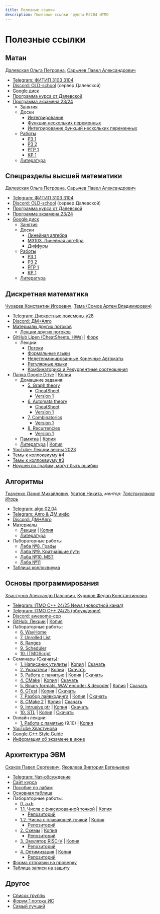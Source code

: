 ```yaml
---
title: Полезные ссылки
description: Полезные ссылки группы M3204 ИТМО
---
```


# Полезные ссылки


<Deadlines />


<AppInstall />

## Матан

[Далевская Ольга Петровна](https://discordapp.com/users/689856496078422023/), [Сарычев Павел Александрович](https://t.me/Xixiidjfj)

- [Telegram: ФИТИП 3103 3104](https://t.me/+8Bb3tRNZsfc5Nzgy)
- [Discord: OLD-school](https://discord.gg/HDC4MWVW) (сервер Далевской)
- [Google диск](https://drive.google.com/drive/folders/1RlSc6qlZQ7-mYKLfb2RQOGN0tSXJwHR8)
- [Программа курса от Далевской](https://docs.google.com/document/d/15xCmlWKHNoFgSom-ON0ZWLwtpKpqKmVEGuYQbb9u-4M/edit?tab=t.0)
- [Программа экзамена 23/24](https://docs.google.com/document/d/1BcKWBR1ClNQgLOIoQDk4ixHyB935thuOsxnyhysnVFQ/mobilebasic)
  - [Занятия](https://drive.google.com/drive/folders/1jmEbzLfCv_kI6LeJASItECuP7NFAOSb6)
  - Доски
    - [Интегрирование](https://miro.com/app/board/uXjVLlqkddQ=/?share_link_id=621900381842)
    - [Функции нескольких переменных](https://miro.com/app/board/uXjVIYQbiv4=/)
    - [Интегрирование функций нескольких переменных](https://miro.com/app/board/uXjVIDkOwxw=/?share_link_id=789858479444)
  - [Работы](https://drive.google.com/drive/folders/1KNv1Bu5voxe_8TMIA5sgpTL4MWoHOJv8)
    - [РЗ 1](https://drive.google.com/drive/folders/1c2ulTPI0_YsprIYD_YpneZDr1ks6sclQ)
    - [РЗ 2](https://drive.google.com/drive/folders/1WRAsdpWP-l2DONnjxi3ZdvNy7vLAal03)
    - [РГР 1](https://drive.google.com/drive/folders/1hcnFU9Eu2u2Ut0vWe4MbGKxUJKiMgT5a)
    - [КР 1](https://drive.google.com/drive/folders/1AwFSfTTjnwrq-0vF9FLujHLwUtxFzx1R)
  - [Литература](https://drive.google.com/drive/folders/1W8S6fSMdZH0tlflKe3xzAdH9AmotVh--)


## Спецразделы высшей математики

[Далевская Ольга Петровна](https://discordapp.com/users/689856496078422023/), [Сарычев Павел Александрович](https://t.me/Xixiidjfj)

- [Telegram: ФИТИП 3103 3104](https://t.me/+8Bb3tRNZsfc5Nzgy)
- [Discord: OLD-school](https://discord.gg/HDC4MWVW) (сервер Далевской)
- [Программа курса от Далевской](https://docs.google.com/document/d/1y0nkltRnO7aBynBa-p12ICJ760zPOtdjxuJ8D97tOpE/edit?usp=sharing)
- [Программа экзамена 23/24](https://docs.google.com/document/d/1RPfAGf7Yy-p18XSyk7nWXfVI_5W7Q_eak5QA5mLd5cQ/mobilebasic)
- [Google диск](https://drive.google.com/drive/folders/1yBveEnvGhIyP5tjSeY8TLnF3WDjRxSkW)
  - [Занятия](https://drive.google.com/drive/folders/1BBXjyNdJDARHWdtq34T7GAoS7eyDypa6)
  - Доски
    - [Линейная алгебра](https://miro.com/app/board/uXjVLlq18dg=)
    - [M3103. Линейная алгебра](https://miro.com/app/board/uXjVLlrJg9o=)
    - [Диффуры](https://miro.com/app/board/uXjVIMcu6uc=/?share_link_id=712357751556)
  - [Работы](https://drive.google.com/drive/folders/1XWX9tdSPI98WFBeHQXxnzb26pkVJbXOu)
    - [РЗ 1](https://drive.google.com/drive/folders/1Yzh8IMjxDggx34ePhuRF6bRuMM1o-AH8)
    - [РЗ 2](https://drive.google.com/drive/folders/1lxjF_k0ETzDjInXVM1xphSXtFm2Lfw_t)
    - [РГР 1](https://drive.google.com/drive/folders/1fTaoO9hO86yxqwkw3-ArxyYFAG8vYhLz)
    - [КР 1](https://drive.google.com/drive/folders/1ExEnKn4xZ5IW5BhqmllVJMJ4icIi1bJT)
  - [Литература](https://drive.google.com/drive/folders/1bf782DXgrkQ7BaaG4D2tm1soFF7oA9X6)


## Дискретная математика

[Чухарев Константин Игоревич](https://discordapp.com/users/380706899131367424/), [Тема (Сомов Артем Владимирович)](https://t.me/catghoti)

- [Telegram: Дискретные покемоны y28](tg://privatepost?channel=2179126405&single&thread=1)
- [Discord: ДМ+Алго](https://discord.com/channels/1279787292034076817/1279793137207869494)
- [Материалы других потоков](https://dm-aisd.yonote.ru/share/itmo_dm_aisd)
  - [Лекции других потоков](https://dm-aisd.yonote.ru/share/dm_lections)
- [GitHub Lipen (CheatSheets, HWs)](https://github.com/Lipen/discrete-math-course) | [Форк](https://github.com/nawinds/discrete-math-course)
  - Лекции:
    - [Потоки](https://lipen.github.io/discrete-math-course/lec-flow.pdf)
    - [Формальные языки](https://lipen.github.io/discrete-math-course/lec-formal.pdf)
    - [Недетерминированные Конечные Автоматы](https://lipen.github.io/discrete-math-course/lec-nfa.pdf)
    - [Регулярные языки](https://lipen.github.io/discrete-math-course/lec-regular.pdf)
    - [Комбинаторика и Рекуррентные соотношения](https://lipen.github.io/discrete-math-course/lec-combinatorics.pdf)
- [Папка Google Drive](https://drive.google.com/drive/folders/1ReeYK89xcJf7cO9Vg9pOifGVoxdJPzMd) | [Копия](https://drive.google.com/drive/folders/18uSFllRRkv8EU1hO8nnzCQ21twAAwnaY?usp=sharing)
  - Домашние задания:
    - [5. Graph theory](https://drive.google.com/drive/folders/1BqSgP3mfJwDcF4bdGCj4hu-kGknL1FtI)
      - [CheatSheet](https://drive.google.com/file/d/1R2gPkhX8dYLAfXuydj0hUD3owEPQa3Da/view)
      - [Version 1](https://drive.google.com/file/d/1CHuKmR8bZQxrOHlGfa_t2VwcA-KU-j-h/view?usp=drive_open)
    - [6. Automata theory](https://drive.google.com/drive/u/0/mobile/folders/1ReeYK89xcJf7cO9Vg9pOifGVoxdJPzMd/1-xEnMc67-3OATmAWtKgD59jDqto-NhWz?sort=13&direction=a)
      - [CheatSheet](https://drive.google.com/file/d/1LUe6uZjlp0Gcn8WOxAqgtrlcXHO5S7uD/view)
      - [Version 1](https://drive.google.com/file/d/1UJ-Y-nqhm_JBZO08d4hJUV6le8DS8TGr/view)
    - [7. Combinatorics](https://drive.google.com/drive/folders/1v_jW-ldLYY4gJoMgeTtY3e28i4Yr9CA7)
      - [Version 1](https://drive.google.com/file/d/1_LQVvw8NR8ssJNCAvKfxT_50Va1N7fv5/view)
    - [8. Recurrencies](https://drive.google.com/drive/folders/1svpnK9iJWIlUeDZN_v-z4CO7ftjypcbv)
      - [Version 1](https://drive.google.com/file/d/1HqXaz5WWx-1QlwoqWKwMIWgumXbfzQ2V/view)
  - [Памятка](https://docs.google.com/document/d/14rxNIPiW9FW3BuyEtAu947BJZ0UkJFu6WAr0zULDbmA/edit#heading=h.j75x0g10s2dp) | [Копия](https://docs.google.com/document/d/1-OJ7WILKVMc8kqY4PnUg4rnmc96G66ETPNwrTyk68Go/edit?tab=t.0#heading=h.33ymx1y9403o)
  - [Литература](https://drive.google.com/drive/folders/1W63cvUPTaqqHQWqAnkdz1mVHGnfQyNjC) | [Копия](https://drive.google.com/drive/folders/1JlO0ytQO3BhIAbiy4I3eN1t4-EA37_NY?usp=sharing)
- [YouTube: Лекции весны 2023](https://youtube.com/playlist?list=PLyWwrxxKY6Kfy5npb-O5Tm3yoofNPEf2T)
- [Темы к коллоквиуму #4](https://docs.google.com/document/d/1qslFdVDt617erp97-hQ8kuofAlO6zUKYuI1IuGs8SSA/edit?tab=t.0#heading=h.i9hrrguqcj6)
- [Темы к коллоквиуму #3](https://docs.google.com/document/d/1JLdh_VuFubrlUR_YFHqPDoox4q9RJvIJXgrhctjLSwo/edit?usp=drivesdk)
- [Ноушен по графам, могут быть ошибки](https://awes0me.notion.site/KK-03-f0d0c3ff51c74e1db9575262fd3446e2)


## Алгоритмы

[Ткаченко Данил Михайлович](https://t.me/tkach_tech), [Усатов Никита](https://t.me/nikitakosatka), _ментор: [Толстокулаков Игорь](https://t.me/biqiboqi)_

- [Telegram: algo 02,04](https://t.me/+3MU9OzdeyzYzMzEy)
- [Telegram: Алго & ДМ инфо](https://t.me/algo_math_info)
- [Discord: ДМ+Алго](https://discord.com/channels/1279787292034076817/1279793168639856660)
- [Материалы](https://dm-aisd.yonote.ru/share/itmo_dm_aisd)
  - [Лекции](https://drive.google.com/drive/folders/152-fnyMALSYX8Fxy6R0lHi6djUUMCJbz) | [Копия](https://drive.google.com/drive/folders/1-3qZHbO-d7JzVJH0pN84_KjXLJVAwkuT?usp=sharing)
  - [Литература](https://dm-aisd.yonote.ru/share/itmo_aisd_books)
- Лабораторные работы
  - [Лаба №8. Графы](https://sort-me.org/contest/300)
  - [Лаба №9. Кратчайшие пути](https://sort-me.org/contest/301)
  - [Лаба №10. MST](https://sort-me.org/contest/302)
  - [Лаба №11](https://sort-me.org/contest/305)
- [Таблица коллоквиума](https://docs.google.com/spreadsheets/d/1qnRlGgVarcpVvITbeRbFxM_PkyzPjhC-GiV17sdlr2c/edit?gid=2091578327#gid=2091578327)


## Основы программирования

[Хвастунов Александр Павлович](https://t.me/hvost239), [Курилов Федор Константинович](https://t.me/fkurilov)

- [Telegram: ITMO C++ 24/25 News (новостной канал)](https://t.me/+TrkaJQNAvmVkYjk6)
- [Telegram: ITMO C++ 24/25 (обсуждение)](https://t.me/+P7FY7vt4qCM3NTZi)
- [Discord: awesome-cpp](https://discord.gg/QhuennRzkK)
- [GitHub: Лекции](https://github.com/is-itmo-c-24/lectures) | [Копия](https://github.com/nawinds/is-itmo-c-24-lectures)
- Лабораторные работы:
  - [6. WayHome](https://classroom.github.com/a/HsJ6qrbu)
  - [7. Unrolled List](https://classroom.github.com/a/F94lbM9T)
  - [8. Ranges](https://classroom.github.com/a/AMw6ugCA)
  - [9. Scheduler](https://classroom.github.com/a/riVjYclw)
  - [10. ITMOScript](https://classroom.github.com/a/JwSdNObp)
- Семинары ([Скачать](https://niuitmo-my.sharepoint.com/:f:/g/personal/nawinds_niuitmo_ru/EowZ-oY8uYVJuuAcmsY3TRwBdCS3VKzKST9Jw9ezh-IiRQ?e=ieJbUX)):
  - [1. Написаник утилиты](https://drive.google.com/file/d/1AyHJQmffsv1Nv31oR0OtqPvcu3KmyFtI/view?usp=drivesdk) | [Копия](https://youtu.be/mvB2uN8gWC0) | [Скачать](https://niuitmo-my.sharepoint.com/:v:/g/personal/nawinds_niuitmo_ru/Ea2ITB1cWKhEswDs4XEU-T8B68eVTezvMj9TuRn_6uUzYA?nav=eyJyZWZlcnJhbEluZm8iOnsicmVmZXJyYWxBcHAiOiJPbmVEcml2ZUZvckJ1c2luZXNzIiwicmVmZXJyYWxBcHBQbGF0Zm9ybSI6IldlYiIsInJlZmVycmFsTW9kZSI6InZpZXciLCJyZWZlcnJhbFZpZXciOiJNeUZpbGVzTGlua0NvcHkifX0&e=k8mvI0)
  - [2. Указатели](https://youtu.be/UYP_0aqWmCw) | [Копия](https://youtu.be/uAmOy3FQlgk) | [Скачать](https://niuitmo-my.sharepoint.com/:v:/g/personal/nawinds_niuitmo_ru/EYC44PQAaYVMlNCb5RjaZ4gBBqG69TS2O2aKN6oFpbSK5Q?nav=eyJyZWZlcnJhbEluZm8iOnsicmVmZXJyYWxBcHAiOiJPbmVEcml2ZUZvckJ1c2luZXNzIiwicmVmZXJyYWxBcHBQbGF0Zm9ybSI6IldlYiIsInJlZmVycmFsTW9kZSI6InZpZXciLCJyZWZlcnJhbFZpZXciOiJNeUZpbGVzTGlua0NvcHkifX0&e=oil1Y0)
  - [3. Работа с памятью](https://www.youtube.com/watch?v=n_8mNotAWi8) | [Копия](https://youtu.be/yxwVJWjQLbM) | [Скачать](https://niuitmo-my.sharepoint.com/:v:/g/personal/nawinds_niuitmo_ru/ERv0KZ6BgrRIpU3FA6H1N_kBBM39Tf9ZARb37TAz2xcB3g?nav=eyJyZWZlcnJhbEluZm8iOnsicmVmZXJyYWxBcHAiOiJPbmVEcml2ZUZvckJ1c2luZXNzIiwicmVmZXJyYWxBcHBQbGF0Zm9ybSI6IldlYiIsInJlZmVycmFsTW9kZSI6InZpZXciLCJyZWZlcnJhbFZpZXciOiJNeUZpbGVzTGlua0NvcHkifX0&e=Bdv42y)
  - [4. CMake](https://www.youtube.com/watch?v=PEJrbshnHZg) | [Копия](https://youtu.be/TnLt3fwOicA) | [Скачать](https://niuitmo-my.sharepoint.com/:v:/g/personal/nawinds_niuitmo_ru/EfBqpO_b8epAkTOp2dKJUxQBqxuUEyGw_6vegE98YGG-kA?nav=eyJyZWZlcnJhbEluZm8iOnsicmVmZXJyYWxBcHAiOiJPbmVEcml2ZUZvckJ1c2luZXNzIiwicmVmZXJyYWxBcHBQbGF0Zm9ybSI6IldlYiIsInJlZmVycmFsTW9kZSI6InZpZXciLCJyZWZlcnJhbFZpZXciOiJNeUZpbGVzTGlua0NvcHkifX0&e=1x0dxp)
  - [5. Binary formats. WAV encoder & decoder](https://www.youtube.com/watch?v=C0C1a67BNbU) | [Копия](https://youtu.be/faUlbl7NblA) | [Скачать](https://niuitmo-my.sharepoint.com/:v:/g/personal/nawinds_niuitmo_ru/EdOudkpA7wpMp7ePwMEcZgwBn5SP7-bdPZ-0XwapZ5AE0Q?nav=eyJyZWZlcnJhbEluZm8iOnsicmVmZXJyYWxBcHAiOiJPbmVEcml2ZUZvckJ1c2luZXNzIiwicmVmZXJyYWxBcHBQbGF0Zm9ybSI6IldlYiIsInJlZmVycmFsTW9kZSI6InZpZXciLCJyZWZlcnJhbFZpZXciOiJNeUZpbGVzTGlua0NvcHkifX0&e=w5iBN8)
  - [6. GTest](https://www.youtube.com/watch?v=8jsK8W6UoF4) | [Копия](https://youtu.be/2CWzyWJrTRA) | [Скачать](https://niuitmo-my.sharepoint.com/:v:/g/personal/nawinds_niuitmo_ru/EQn3M7xpE6pCkxPUv4nI8r0B0tfPq3hQDhC9gCtiAWB4ng?nav=eyJyZWZlcnJhbEluZm8iOnsicmVmZXJyYWxBcHAiOiJPbmVEcml2ZUZvckJ1c2luZXNzIiwicmVmZXJyYWxBcHBQbGF0Zm9ybSI6IldlYiIsInJlZmVycmFsTW9kZSI6InZpZXciLCJyZWZlcnJhbFZpZXciOiJNeUZpbGVzTGlua0NvcHkifX0&e=N9qri7)
  - [7. Разбор лайвкодинга](https://www.youtube.com/watch?v=6KO4EEf1Mno) | [Копия](https://youtu.be/Wc6OEERvoEY) | [Скачать](https://niuitmo-my.sharepoint.com/:v:/g/personal/nawinds_niuitmo_ru/EUN_j2d_pn1LjhY9JhzO8kIBdbjkN3yKVRv_k9GlTRpBlQ?nav=eyJyZWZlcnJhbEluZm8iOnsicmVmZXJyYWxBcHAiOiJPbmVEcml2ZUZvckJ1c2luZXNzIiwicmVmZXJyYWxBcHBQbGF0Zm9ybSI6IldlYiIsInJlZmVycmFsTW9kZSI6InZpZXciLCJyZWZlcnJhbFZpZXciOiJNeUZpbGVzTGlua0NvcHkifX0&e=emHVbb)
  - [8. CMake 2](https://youtu.be/XXmRsV0NdkI) | [Копия](https://youtu.be/FTmbpDUzSbA) | [Скачать](https://niuitmo-my.sharepoint.com/:v:/g/personal/nawinds_niuitmo_ru/Edq1RnO27YBDrIn4CI0iH2UBc6ojF3WjiFGIhoJdIyH2Aw?nav=eyJyZWZlcnJhbEluZm8iOnsicmVmZXJyYWxBcHAiOiJPbmVEcml2ZUZvckJ1c2luZXNzIiwicmVmZXJyYWxBcHBQbGF0Zm9ybSI6IldlYiIsInJlZmVycmFsTW9kZSI6InZpZXciLCJyZWZlcnJhbFZpZXciOiJNeUZpbGVzTGlua0NvcHkifX0&e=bO51M3)
  - [9. Intrusive ptr](https://youtu.be/XpF3buuv6N0) | [Копия](https://youtu.be/l7tejhEJV6E) | [Скачать](https://niuitmo-my.sharepoint.com/:v:/g/personal/nawinds_niuitmo_ru/EYNqRodwd5dKsQPqAXpJSEIBYe_D0Wd-g6PuyLZ8jglhgw?nav=eyJyZWZlcnJhbEluZm8iOnsicmVmZXJyYWxBcHAiOiJPbmVEcml2ZUZvckJ1c2luZXNzIiwicmVmZXJyYWxBcHBQbGF0Zm9ybSI6IldlYiIsInJlZmVycmFsTW9kZSI6InZpZXciLCJyZWZlcnJhbFZpZXciOiJNeUZpbGVzTGlua0NvcHkifX0&e=peAzEP)
  - [10. STL](https://www.youtube.com/watch?v=zB1PFUwKph0) | [Копия](https://youtu.be/P_hwqc4obUc) | [Скачать](https://niuitmo-my.sharepoint.com/:v:/g/personal/nawinds_niuitmo_ru/EQWVMacz07JMqJWL5Qrx2JkBSxTPzsL2VRuMShlci-TMzg?nav=eyJyZWZlcnJhbEluZm8iOnsicmVmZXJyYWxBcHAiOiJPbmVEcml2ZUZvckJ1c2luZXNzIiwicmVmZXJyYWxBcHBQbGF0Zm9ybSI6IldlYiIsInJlZmVycmFsTW9kZSI6InZpZXciLCJyZWZlcnJhbFZpZXciOiJNeUZpbGVzTGlua0NvcHkifX0&e=uEy4mR)
- Онлайн лекции:
  - [1. Работа с памятью](https://drive.google.com/file/d/14vr2z-H5RV0FeZ0oVbkulqJKQ8pVTrtG/view?usp=sharing) (9.10) | [Копия](https://drive.google.com/file/d/1zca-oAgCsvV9pLhHEdv0NcDDWFcRn_u3/view?usp=sharing)
- [YouTube Хвастунова](https://www.youtube.com/@hvastunovalexandr/videos)
- [Google C++ Style Guide](https://google.github.io/styleguide/cppguide.html)
- [Информация об экзамене в июне](https://github.com/is-itmo-c-24/lectures/blob/main/Exam%20-%20II.md)


## Архитектура ЭВМ

[Скаков Павел Сергеевич](https://t.me/pavelxs), [Яковлева Виктория Евгеньевна](https://t.me/viktoriya_yve)

- [Telegram: Чат-обсуждение](https://t.me/+RAW7y7kVzdcxMjdi)
- [Сайт курса](https://skkv-itmo.gitbook.io/se-comp-arch-course)
- [Пособие по лабам](https://books.ifmo.ru/file/pdf/3227.pdf)
- [Основная таблица](https://docs.google.com/spreadsheets/d/1gDMcROqdYmK-Jxq-6HBT_3PSUs0LcioeHvq0ipQ6jXo/edit?usp=sharing)
- Лабораторные работы:
  - [0. a+b](https://classroom.github.com/a/gwTvMXbk)
  - [1.1. Числа с фиксированной точкой](https://docs.google.com/document/d/1xh0yWsal7kysk5mJpuPK4jrtH5jxsvOrUTSMOlzZ82k/edit?tab=t.0) | [Копия](https://docs.google.com/document/d/1zwwwiFK546pu3w6rwP6bXCor0HK_wOwkr6wsWfNeuLA/edit?tab=t.0)
    - [Репозиторий](https://classroom.github.com/a/NnvBBffr)
  - [1.2. Числа с плавающей точкой](https://docs.google.com/document/d/11npNSgySpFy2EQb9KF3dYXWM2O29xWnVAciUWs4NbdM/edit?usp=sharing) | [Копия](https://docs.google.com/document/d/1z-28NLqn2hB-WJ-poq5NuX2ypzLagiyIM4M2BP5EPBo/edit?usp=sharing)
    - [Репозиторий](https://classroom.github.com/a/toHHm1sS)
  - [2. Схемы](https://docs.google.com/document/d/1AhWBCNFw1al6T292iXONvh_4dfZYOhP0Rcpgegvqyak/edit?usp=sharing) | [Копия](https://docs.google.com/document/d/1DGggor4gABfx3HIi4IO_iAza1jS_L0YLbVAxwdHD85U/edit?usp=sharing)
    - [Репозиторий](https://classroom.github.com/a/DZDqkhUe)
  - [3. Эмулятор RISC-V](https://docs.google.com/document/d/1LtnwbkaSkd9DE64NdTjeWIgDXXFCn2BGo3J_MQpPc2o/edit?usp=sharing) | [Копия](https://docs.google.com/document/d/1HVxnkkHbqk-vccTwJADIq3PbFday2f0wo1pAWFpiJeM/edit?usp=sharing)
    - [Репозиторий](https://classroom.github.com/a/U6_1epkf)
  - [4. Оптимизация](https://docs.google.com/document/d/1-RUo3owSWy-3gbCp4CH_qMaNs56bD29-n_R8lOV9dKo/edit?tab=t.0) | [Копия](https://docs.google.com/document/d/102Sn5-xEK2BgdbHwg5s__FpcSEcaQjqmepvLtkd2rDs/edit?usp=sharing)
    - [Репозиторий](https://classroom.github.com/a/dDFAYWvR)
- [Форма отправки на проверку](https://forms.gle/eQNgwAxmYQ1Kyr5UA)
- [Таблица записи на защиту](https://docs.google.com/spreadsheets/d/1x-xMwoB_imN-WVuldHPNc0f3YNpzu-c7DvIASfHQCIA/edit?usp=sharing)


## Другое

- [Список группы](https://docs.google.com/spreadsheets/d/1BU9yoCgnudYTgzXqx3rMHialaSNadEkkJdsi7rFgvQM/edit?usp=sharing)
- [Форум 1 потока ИС](https://t.me/+-vtPNsU8axxiZDVi)
- [Самый лучший](https://t.me/PaketichZ)


<EditPageLink filePath="/src/pages/index.mdx" />
